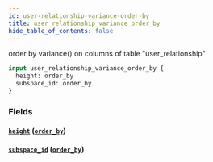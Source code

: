 ```yaml
---
id: user-relationship-variance-order-by
title: user_relationship_variance_order_by
hide_table_of_contents: false
---
```


order by variance() on columns of table "user_relationship"

```graphql
input user_relationship_variance_order_by {
  height: order_by
  subspace_id: order_by
}
```

### Fields

#### [`height`](#) ([`order_by`](../enums/order-by))

#### [`subspace_id`](#) ([`order_by`](../enums/order-by))
